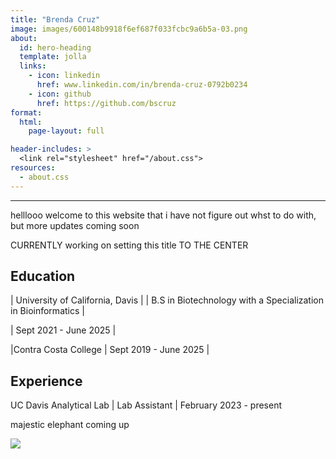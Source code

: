 ```yaml
---
title: "Brenda Cruz"
image: images/600148b9918f6ef687f033fcbc9a6b5a-03.png
about:
  id: hero-heading
  template: jolla
  links:
    - icon: linkedin
      href: www.linkedin.com/in/brenda-cruz-0792b0234
    - icon: github
      href: https://github.com/bscruz
format: 
  html: 
    page-layout: full

header-includes: >
  <link rel="stylesheet" href="/about.css">
resources:
  - about.css
---
```


------------------------------------------------------------------------

::: {#hero-heading}
helllooo welcome to this website that i have not figure out whst to do with, but more updates coming soon

CURRENTLY working on setting this title TO THE CENTER

## Education

\| University of California, Davis \| \| B.S in Biotechnology with a Specialization in Bioinformatics \|

\| Sept 2021 - June 2025 \|

\|Contra Costa College \| Sept 2019 - June 2025 \|

## Experience

UC Davis Analytical Lab \| Lab Assistant \| February 2023 - present

majestic elephant coming up
:::

::: column-screen
![](images/ae3f1106f2d8e509f9151f0dc6e62871.jpg)
:::
